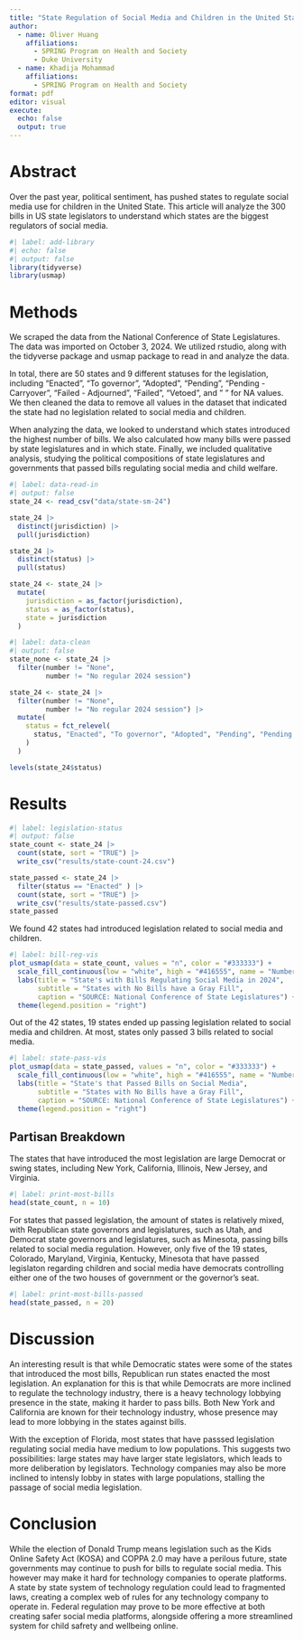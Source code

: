 ```yaml
---
title: "State Regulation of Social Media and Children in the United States"
author:
  - name: Oliver Huang
    affiliations:
      - SPRING Program on Health and Society
      - Duke University
  - name: Khadija Mohammad
    affiliations:
      - SPRING Program on Health and Society
format: pdf
editor: visual
execute: 
  echo: false
  output: true
---
```


# Abstract

Over the past year, political sentiment, has pushed states to regulate social media use for children in the United State. This article will analyze the 300 bills in US state legislators to understand which states are the biggest regulators of social media.

```r
#| label: add-library
#| echo: false
#| output: false
library(tidyverse)
library(usmap)
```

# Methods

We scraped the data from the National Conference of State Legislatures. The data was imported on October 3, 2024. We utilized rstudio, along with the tidyverse package and usmap package to read in and analyze the data.

In total, there are 50 states and 9 different statuses for the legislation, including "Enacted", "To governor", "Adopted", "Pending", "Pending - Carryover", "Failed - Adjourned", "Failed", "Vetoed", and " " for NA values. We then cleaned the data to remove all values in the dataset that indicated the state had no legislation related to social media and children.

When analyzing the data, we looked to understand which states introduced the highest number of bills. We also calculated how many bills were passed by state legislatures and in which state. Finally, we included qualitative analysis, studying the political compositions of state legislatures and governments that passed bills regulating social media and child welfare.

```r
#| label: data-read-in
#| output: false
state_24 <- read_csv("data/state-sm-24") 

state_24 |> 
  distinct(jurisdiction) |> 
  pull(jurisdiction)

state_24 |> 
  distinct(status) |> 
  pull(status)

state_24 <- state_24 |> 
  mutate(
    jurisdiction = as_factor(jurisdiction),
    status = as_factor(status), 
    state = jurisdiction
  )
```

```r
#| label: data-clean
#| output: false
state_none <- state_24 |> 
  filter(number != "None",
         number != "No regular 2024 session")

state_24 <- state_24 |> 
  filter(number != "None",
         number != "No regular 2024 session") |> 
  mutate(
    status = fct_relevel(
      status, "Enacted", "To governor", "Adopted", "Pending", "Pending - Carryover", "Failed - Adjourned", "Failed", "Vetoed", 
    )
  )

levels(state_24$status)
```

# Results

```r
#| label: legislation-status
#| output: false
state_count <- state_24 |> 
  count(state, sort = "TRUE") |> 
  write_csv("results/state-count-24.csv")

state_passed <- state_24 |> 
  filter(status == "Enacted" ) |> 
  count(state, sort = "TRUE") |> 
  write_csv("results/state-passed.csv")
state_passed

```
We found 42 states had introduced legislation related to social media and children. 

```r
#| label: bill-reg-vis
plot_usmap(data = state_count, values = "n", color = "#333333") + 
  scale_fill_continuous(low = "white", high = "#416555", name = "Number of Bills") + 
  labs(title = "State's with Bills Regulating Social Media in 2024",
       subtitle = "States with No Bills have a Gray Fill",
       caption = "SOURCE: National Conference of State Legislatures") +
  theme(legend.position = "right")
```
Out of the 42 states, 19 states ended up passing legislation related to social media and children. At most, states only passed 3 bills related to social media.

```r
#| label: state-pass-vis
plot_usmap(data = state_passed, values = "n", color = "#333333") + 
  scale_fill_continuous(low = "white", high = "#416555", name = "Number of Bills") + 
  labs(title = "State's that Passed Bills on Social Media",
       subtitle = "States with No Bills have a Gray Fill",
       caption = "SOURCE: National Conference of State Legislatures") +
  theme(legend.position = "right")
```

## Partisan Breakdown
The states that have introduced the most legislation are large Democrat or swing states, including New York, California, Illinois, New Jersey, and Virginia.

```r
#| label: print-most-bills
head(state_count, n = 10)
```

For states that passed legislation, the amount of states is relatively mixed, with Republican state governors and legislatures, such as Utah, and Democrat state governors and legislatures, such as Minesota, passing bills related to social media regulation. However, only five of the 19 states, Colorado, Maryland, Virginia, Kentucky, Minesota that have passed legislaton regarding children and social media have democrats controlling either one of the two houses of government or the governor's seat.

```r
#| label: print-most-bills-passed
head(state_passed, n = 20)
```


# Discussion

An interesting result is that while Democratic states were some of the states that introduced the most bills, Republican run states enacted the most legislation. An explanation for this is that while Democrats are more inclined to regulate the technology industry, there is a heavy technology lobbying presence in the state, making it harder to pass bills. Both New York and California are known for their technology industry, whose presence may lead to more lobbying in the states against bills.

With the exception of Florida, most states that have passsed legislation regulating social media have medium to low populations. This suggests two possibilities: large states may have larger state legislators, which leads to more deliberation by legislators. Technology companies may also be more inclined to intensly lobby in states with large populations, stalling the passage of social media legislation.

# Conclusion

While the election of Donald Trump means legislation such as the Kids Online Safety Act (KOSA) and COPPA 2.0 may have a perilous future, state governments may continue to push for bills to regulate social media. This however may make it hard for technology companies to operate platforms. A state by state system of technology regulation could lead to fragmented laws, creating a complex web of rules for any technology company to operate in. Federal regulation may prove to be more effective at both creating safer social media platforms, alongside offering a more streamlined system for child safrety and wellbeing online. 
